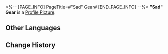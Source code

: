 <%-- [PAGE_INFO]
PageTitle=#"Sad" Gear#
[END_PAGE_INFO] --%>
{{Item Infobox
|id          = 140408
|image       = Item Sad Gear.png
|type        = Mission Item
|invCategory = Missions
|rarity      = 3
|effect      = 
|description = A manifestation of the emotion "Sad" in the Dreamscape. It can be used to repair people's Emo Dial and recover their lost emotions or memories.
}}
'''"Sad" Gear''' is a [[Profile Picture]].

==Other Languages==
{{Other Languages
|en   = "Sad" Gear
|zhs  = 「悲郁」齿轮
|zht  = 「悲鬱」齒輪
|ja   = 「悲しみ」の歯車
|ko   = 「슬픔」 톱니바퀴
|es   = Engranaje de la tristeza
|fr   = Engrenage de « Tristesse »
|ru   = Шестерня «Грусть»
|th   = ฟันเฟือง "เศร้าโศก"
|vi   = Bánh Răng Sầu Não
|de   = Trauer-Zahnrad
|id   = Gir "Kesedihan"
|pt   = Engrenagem "Triste"
}}

==Change History==
{{Change History|2.0}}